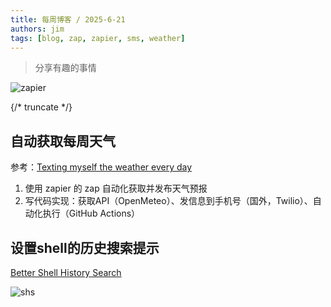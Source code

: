 ```yaml
---
title: 每周博客 / 2025-6-21
authors: jim
tags: [blog, zap, zapier, sms, weather]
---
```

> 分享有趣的事情

![zapier](zapier.png)

{/* truncate */}

## 自动获取每周天气
参考：[Texting myself the weather every day](https://bensilverman.co.uk/posts/daily-weather-sms/)

1. 使用 zapier 的 zap 自动化获取并发布天气预报
2. 写代码实现：获取API（OpenMeteo）、发信息到手机号（国外，Twilio）、自动化执行（GitHub Actions）

## 设置shell的历史搜索提示
[Better Shell History Search](https://tratt.net/laurie/blog/2025/better_shell_history_search.html)

![shs](./shell-history-search.png)

